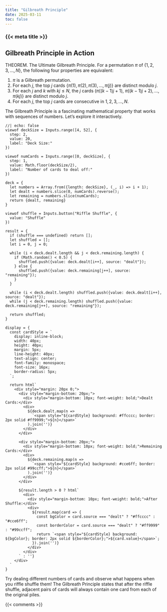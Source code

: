 ```yaml
---
title: "Gilbreath Principle"
date: 2025-03-11
toc: false
---
```


### {{< meta title >}}

## Gilbreath Principle in Action

:::{.callout-note}
THEOREM. The Ultimate Gilbreath Principle. For a permutation $\pi$ of $\{1,2,3, \ldots, N\}$, the following four properties are equivalent:

1. $\pi$ is a Gilbreath permutation.
2. For each $j$, the top $j$ cards $\{\pi(1), \pi(2), \pi(3), \ldots, \pi(j)\}$ are distinct modulo $j$.
3. For each $j$ and $k$ with $k j \leq N$, the $j$ cards $(\pi((k-1) j+1)$, $\pi((k-1) j+2), \ldots, \pi(k j)\}$ are distinct modulo $j$.
4. For each $j$, the top $j$ cards are consecutive in $1,2,3, \ldots, N$.
:::


The Gilbreath Principle is a fascinating mathematical property that works with sequences of numbers. Let's explore it interactively.

<style>
.observablehq button {
  background-color: #f0f0f0 !important;
  border: 1px solid #d0d0d0 !important;
  color: #333 !important;
  padding: 6px 12px !important;
  border-radius: 4px !important;
}
</style>

```ojs
//| echo: false
viewof deckSize = Inputs.range([4, 52], {
  step: 2,
  value: 20,
  label: "Deck Size:"
})

viewof numCards = Inputs.range([0, deckSize], {
  step: 1,
  value: Math.floor(deckSize/2),
  label: "Number of cards to deal off:"
})

deck = {
  let numbers = Array.from({length: deckSize}, (_, i) => i + 1);
  let dealt = numbers.slice(0, numCards).reverse();
  let remaining = numbers.slice(numCards);
  return {dealt, remaining}
}

viewof shuffle = Inputs.button("Riffle Shuffle", {
  value: "Shuffle"
})

result = {
  if (shuffle === undefined) return [];
  let shuffled = [];
  let i = 0, j = 0;
  
  while (i < deck.dealt.length && j < deck.remaining.length) {
    if (Math.random() < 0.5) {
      shuffled.push({value: deck.dealt[i++], source: "dealt"});
    } else {
      shuffled.push({value: deck.remaining[j++], source: "remaining"});
    }
  }
  
  while (i < deck.dealt.length) shuffled.push({value: deck.dealt[i++], source: "dealt"});
  while (j < deck.remaining.length) shuffled.push({value: deck.remaining[j++], source: "remaining"});
  
  return shuffled;
}

display = {
  const cardStyle = `
    display: inline-block;
    width: 40px;
    height: 40px;
    margin: 5px;
    line-height: 40px;
    text-align: center;
    font-family: monospace;
    font-size: 16px;
    border-radius: 5px;
  `;
  
  return html`
    <div style="margin: 20px 0;">
      <div style="margin-bottom: 20px;">
        <div style="margin-bottom: 10px; font-weight: bold;">Dealt Cards:</div>
        <div>
          ${deck.dealt.map(n => 
            `<span style="${cardStyle} background: #ffcccc; border: 2px solid #ff9999;">${n}</span>`
          ).join('')}
        </div>
      </div>
      
      <div style="margin-bottom: 20px;">
        <div style="margin-bottom: 10px; font-weight: bold;">Remaining Cards:</div>
        <div>
          ${deck.remaining.map(n => 
            `<span style="${cardStyle} background: #cce6ff; border: 2px solid #99ccff;">${n}</span>`
          ).join('')}
        </div>
      </div>
      
      ${result.length > 0 ? html`
        <div>
          <div style="margin-bottom: 10px; font-weight: bold;">After Shuffle:</div>
          <div>
            ${result.map(card => {
              const bgColor = card.source === "dealt" ? "#ffcccc" : "#cce6ff";
              const borderColor = card.source === "dealt" ? "#ff9999" : "#99ccff";
              return `<span style="${cardStyle} background: ${bgColor}; border: 2px solid ${borderColor};">${card.value}</span>`;
            }).join('')}
          </div>
        </div>
      ` : ''}
    </div>
  `
}
```

Try dealing different numbers of cards and observe what happens when you riffle shuffle them! The Gilbreath Principle states that after the riffle shuffle, adjacent pairs of cards will always contain one card from each of the original piles.

{{< comments >}}